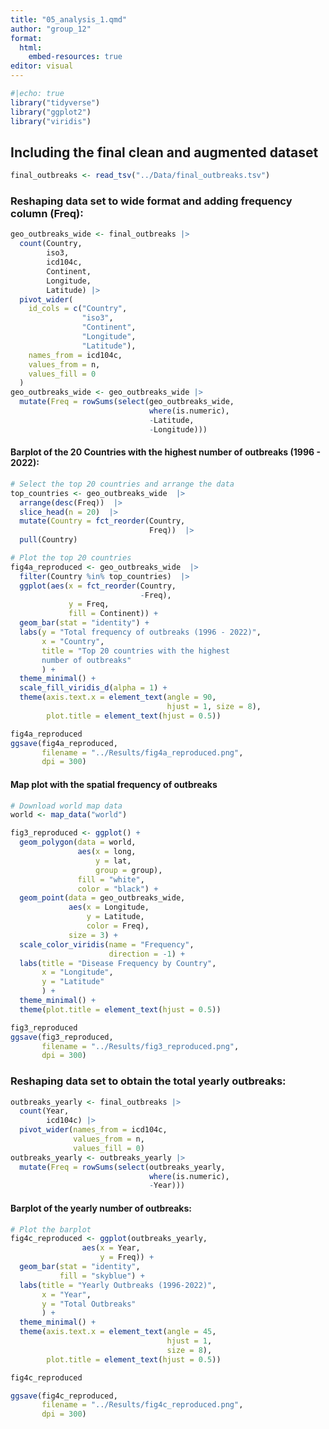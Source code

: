 ```yaml
---
title: "05_analysis_1.qmd"
author: "group_12"
format:
  html:
    embed-resources: true
editor: visual
---
```


```r
#|echo: true
library("tidyverse")
library("ggplot2")
library("viridis")

```

## Including the final clean and augmented dataset

```r
final_outbreaks <- read_tsv("../Data/final_outbreaks.tsv")
```

### Reshaping data set to wide format and adding frequency column (Freq):

```r
geo_outbreaks_wide <- final_outbreaks |>
  count(Country, 
        iso3, 
        icd104c, 
        Continent, 
        Longitude, 
        Latitude) |>
  pivot_wider(
    id_cols = c("Country", 
                "iso3", 
                "Continent", 
                "Longitude", 
                "Latitude"),
    names_from = icd104c,
    values_from = n,
    values_fill = 0
  )
geo_outbreaks_wide <- geo_outbreaks_wide |>
  mutate(Freq = rowSums(select(geo_outbreaks_wide, 
                               where(is.numeric), 
                               -Latitude, 
                               -Longitude)))
```

#### Barplot of the 20 Countries with the highest number of outbreaks (1996 - 2022):

```r
# Select the top 20 countries and arrange the data
top_countries <- geo_outbreaks_wide  |> 
  arrange(desc(Freq))  |> 
  slice_head(n = 20)  |> 
  mutate(Country = fct_reorder(Country, 
                               Freq))  |> 
  pull(Country)

# Plot the top 20 countries
fig4a_reproduced <- geo_outbreaks_wide  |> 
  filter(Country %in% top_countries)  |> 
  ggplot(aes(x = fct_reorder(Country, 
                             -Freq), 
             y = Freq, 
             fill = Continent)) +
  geom_bar(stat = "identity") +
  labs(y = "Total frequency of outbreaks (1996 - 2022)",
       x = "Country",
       title = "Top 20 countries with the highest 
       number of outbreaks"
       ) +
  theme_minimal() +
  scale_fill_viridis_d(alpha = 1) +
  theme(axis.text.x = element_text(angle = 90, 
                                   hjust = 1, size = 8),
        plot.title = element_text(hjust = 0.5))

fig4a_reproduced 
ggsave(fig4a_reproduced, 
       filename = "../Results/fig4a_reproduced.png", 
       dpi = 300)
```

#### Map plot with the spatial frequency of outbreaks

```r
# Download world map data
world <- map_data("world")

fig3_reproduced <- ggplot() +
  geom_polygon(data = world, 
               aes(x = long, 
                   y = lat, 
                   group = group), 
               fill = "white", 
               color = "black") +
  geom_point(data = geo_outbreaks_wide, 
             aes(x = Longitude, 
                 y = Latitude, 
                 color = Freq), 
             size = 3) +
  scale_color_viridis(name = "Frequency", 
                      direction = -1) +
  labs(title = "Disease Frequency by Country",
       x = "Longitude",
       y = "Latitude"
       ) +
  theme_minimal() +
  theme(plot.title = element_text(hjust = 0.5))  

fig3_reproduced
ggsave(fig3_reproduced, 
       filename = "../Results/fig3_reproduced.png", 
       dpi = 300)

```

### Reshaping data set to obtain the total yearly outbreaks:

```r
outbreaks_yearly <- final_outbreaks |> 
  count(Year, 
        icd104c) |> 
  pivot_wider(names_from = icd104c,
              values_from = n,
              values_fill = 0) 
outbreaks_yearly <- outbreaks_yearly |>
  mutate(Freq = rowSums(select(outbreaks_yearly,
                               where(is.numeric), 
                               -Year)))
```

#### Barplot of the yearly number of outbreaks:

```r
# Plot the barplot
fig4c_reproduced <- ggplot(outbreaks_yearly, 
                aes(x = Year, 
                    y = Freq)) +
  geom_bar(stat = "identity", 
           fill = "skyblue") +
  labs(title = "Yearly Outbreaks (1996-2022)",
       x = "Year",
       y = "Total Outbreaks"
       ) +
  theme_minimal() +
  theme(axis.text.x = element_text(angle = 45, 
                                   hjust = 1, 
                                   size = 8),
        plot.title = element_text(hjust = 0.5))

fig4c_reproduced

ggsave(fig4c_reproduced, 
       filename = "../Results/fig4c_reproduced.png", 
       dpi = 300)

```
